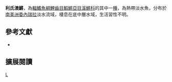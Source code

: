 {{Speciesbox 
| taxon = Austrofundulus leohoignei
| status = NE
| status_system = IUCN3.1
| authority =  [[Hrbek|Hrbek]], [[Taphorn|Taphorn]] & [[Thomerson|Thomerson]], 2005
| synonyms = 
}}
'''利氏澳鱂'''，為[[輻鰭魚綱|輻鰭魚綱]][[鯉齒目|鯉齒目]][[鰕鱂亞目|鰕鱂亞目]][[溪鱂科|溪鱂科]]的其中一[[種|種]]，為熱帶淡水魚，分布於[[南美洲|南美洲]][[委內瑞拉|委內瑞拉]]淡水流域，棲息在底中層水域，生活習性不明。

== 參考文獻 ==
*{{FishBase_species|genus=Austrofundulus|species= leohoignei|year=2014|month=8}}

== 擴展閱讀 ==
{{refbegin}}
{{wikispecies-inline|Austrofundulus leohoignei|利氏澳鱂}}
{{refend}}
{{Taxonbar|from=Q5788701}}

[[Category:澳鱂屬|L]]